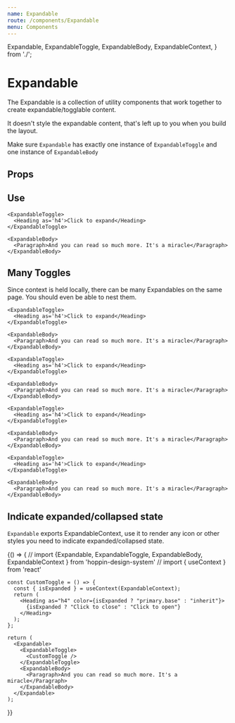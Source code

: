 ```yaml
---
name: Expandable
route: /components/Expandable
menu: Components
---
```


  Expandable,
  ExpandableToggle,
  ExpandableBody,
  ExpandableContext,
} from './';

# Expandable

The Expandable is a collection of utility components that work together to create expandable/togglable content.

It doesn't style the expandable content, that's left up to you when you build the layout.

Make sure `Expandable` has exactly one instance of `ExpandableToggle` and one instance of `ExpandableBody`

## Props

<Props of={Expandable} />

## Use

<Playground>
  <Expandable>

    <ExpandableToggle>
      <Heading as='h4'>Click to expand</Heading>
    </ExpandableToggle>

    <ExpandableBody>
      <Paragraph>And you can read so much more. It's a miracle</Paragraph>
    </ExpandableBody>

  </Expandable>
</Playground>

## Many Toggles

Since context is held locally, there can be many Expandables on the same page. You should even be able to nest them.

<Playground>
  <Expandable>

    <ExpandableToggle>
      <Heading as='h4'>Click to expand</Heading>
    </ExpandableToggle>

    <ExpandableBody>
      <Paragraph>And you can read so much more. It's a miracle</Paragraph>
    </ExpandableBody>

  </Expandable>

  <Expandable>

    <ExpandableToggle>
      <Heading as='h4'>Click to expand</Heading>
    </ExpandableToggle>

    <ExpandableBody>
      <Paragraph>And you can read so much more. It's a miracle</Paragraph>
    </ExpandableBody>

  </Expandable>

  <Expandable>

    <ExpandableToggle>
      <Heading as='h4'>Click to expand</Heading>
    </ExpandableToggle>

    <ExpandableBody>
      <Paragraph>And you can read so much more. It's a miracle</Paragraph>
    </ExpandableBody>

  </Expandable>

  <Expandable>

    <ExpandableToggle>
      <Heading as='h4'>Click to expand</Heading>
    </ExpandableToggle>

    <ExpandableBody>
      <Paragraph>And you can read so much more. It's a miracle</Paragraph>
    </ExpandableBody>

  </Expandable>
</Playground>

## Indicate expanded/collapsed state

`Expandable` exports ExpandableContext, use it to render any icon or other styles you need to indicate expanded/collapsed state.

<Playground>
  {() => {
    // import {Expandable, ExpandableToggle, ExpandableBody, ExpandableContext } from 'hoppin-design-system'
    // import { useContext } from 'react'

    const CustomToggle = () => {
      const { isExpanded } = useContext(ExpandableContext);
      return (
        <Heading as="h4" color={isExpanded ? "primary.base" : "inherit"}>
          {isExpanded ? "Click to close" : "Click to open"}
        </Heading>
      );
    };

    return (
      <Expandable>
        <ExpandableToggle>
          <CustomToggle />
        </ExpandableToggle>
        <ExpandableBody>
          <Paragraph>And you can read so much more. It's a miracle</Paragraph>
        </ExpandableBody>
      </Expandable>
    );

}}

</Playground>

